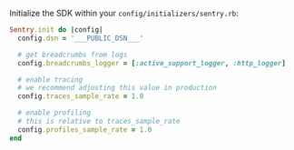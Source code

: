 Initialize the SDK within your `config/initializers/sentry.rb`:

<SignInNote />

```ruby {filename:config/initializers/sentry.rb} {"onboardingOptions": {"performance": "6-9", "profiling": "10-13"}}
Sentry.init do |config|
  config.dsn = '___PUBLIC_DSN___'

  # get breadcrumbs from logs
  config.breadcrumbs_logger = [:active_support_logger, :http_logger]

  # enable tracing
  # we recommend adjusting this value in production
  config.traces_sample_rate = 1.0

  # enable profiling
  # this is relative to traces_sample_rate
  config.profiles_sample_rate = 1.0
end
```
